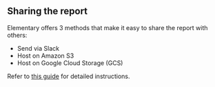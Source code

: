 ## Sharing the report

Elementary offers 3 methods that make it easy to share the report with others:

- Send via Slack
- Host on Amazon S3
- Host on Google Cloud Storage (GCS)

Refer to [this guide](/oss/guides/share-report-ui) for detailed instructions.
